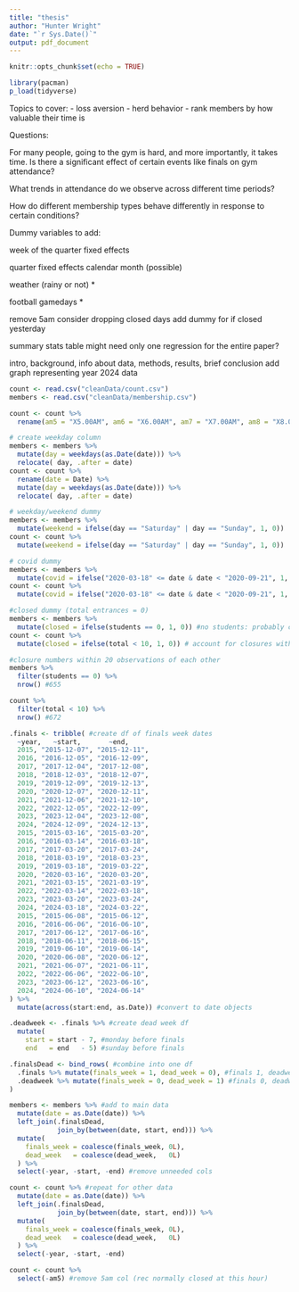 ```yaml
---
title: "thesis"
author: "Hunter Wright"
date: "`r Sys.Date()`"
output: pdf_document
---
```


```r
knitr::opts_chunk$set(echo = TRUE)

library(pacman)
p_load(tidyverse)
```

Topics to cover:
- loss aversion
- herd behavior
- rank members by how valuable their time is

Questions: 

For many people, going to the gym is hard, and more importantly, it takes time. Is there a significant effect of certain events like finals on gym attendance? 

What trends in attendance do we observe across different time periods? 

How do different membership types behave differently in response to certain conditions?



Dummy variables to add:


week of the quarter fixed effects

quarter fixed effects
calendar month (possible)

weather (rainy or not) *

football gamedays *






remove 5am
consider dropping closed days
add dummy for if closed yesterday

summary stats table
might need only one regression for the entire paper?

intro, background, info about data, methods, results, brief conclusion 
add graph representing year 2024 data

```r

count <- read.csv("cleanData/count.csv")
members <- read.csv("cleanData/membership.csv")

```
```r

count <- count %>%
  rename(am5 = "X5.00AM", am6 = "X6.00AM", am7 = "X7.00AM", am8 = "X8.00AM", am9 = "X9.00AM", am10 = "X10.00AM", am11 = "X11.00AM", pm12 = "X12.00PM", pm1 = "X1.00PM", pm2 = "X2.00PM", pm3 = "X3.00PM", pm4 = "X4.00PM", pm5 = "X5.00PM", pm6 = "X6.00PM", pm7 = "X7.00PM", pm8 = "X8.00PM", pm9 = "X9.00PM", pm10 = "X10.00PM", pm11 = "X11.00PM")
```

```r

# create weekday column
members <- members %>%
  mutate(day = weekdays(as.Date(date))) %>%
  relocate( day, .after = date) 
count <- count %>%
  rename(date = Date) %>%
  mutate(day = weekdays(as.Date(date))) %>%
  relocate( day, .after = date)

# weekday/weekend dummy
members <- members %>%
  mutate(weekend = ifelse(day == "Saturday" | day == "Sunday", 1, 0))
count <- count %>%
  mutate(weekend = ifelse(day == "Saturday" | day == "Sunday", 1, 0))

# covid dummy
members <- members %>%
  mutate(covid = ifelse("2020-03-18" <= date & date < "2020-09-21", 1, 0))
count <- count %>%
  mutate(covid = ifelse("2020-03-18" <= date & date < "2020-09-21", 1, 0))

#closed dummy (total entrances = 0)
members <- members %>%
  mutate(closed = ifelse(students == 0, 1, 0)) #no students: probably closed
count <- count %>%
  mutate(closed = ifelse(total < 10, 1, 0)) # account for closures with pe_staff present

#closure numbers within 20 observations of each other
members %>%
  filter(students == 0) %>%
  nrow() #655

count %>%
  filter(total < 10) %>%
  nrow() #672
```

```r
.finals <- tribble( #create df of finals week dates
  ~year,   ~start,       ~end,
  2015, "2015-12-07", "2015-12-11",
  2016, "2016-12-05", "2016-12-09",
  2017, "2017-12-04", "2017-12-08",
  2018, "2018-12-03", "2018-12-07",
  2019, "2019-12-09", "2019-12-13",
  2020, "2020-12-07", "2020-12-11",
  2021, "2021-12-06", "2021-12-10",
  2022, "2022-12-05", "2022-12-09",
  2023, "2023-12-04", "2023-12-08",
  2024, "2024-12-09", "2024-12-13",
  2015, "2015-03-16", "2015-03-20",
  2016, "2016-03-14", "2016-03-18",
  2017, "2017-03-20", "2017-03-24",
  2018, "2018-03-19", "2018-03-23",
  2019, "2019-03-18", "2019-03-22",
  2020, "2020-03-16", "2020-03-20",
  2021, "2021-03-15", "2021-03-19",
  2022, "2022-03-14", "2022-03-18",
  2023, "2023-03-20", "2023-03-24",
  2024, "2024-03-18", "2024-03-22",
  2015, "2015-06-08", "2015-06-12",
  2016, "2016-06-06", "2016-06-10",
  2017, "2017-06-12", "2017-06-16",
  2018, "2018-06-11", "2018-06-15",
  2019, "2019-06-10", "2019-06-14",
  2020, "2020-06-08", "2020-06-12",
  2021, "2021-06-07", "2021-06-11",
  2022, "2022-06-06", "2022-06-10",
  2023, "2023-06-12", "2023-06-16",
  2024, "2024-06-10", "2024-06-14"
) %>%
  mutate(across(start:end, as.Date)) #convert to date objects

.deadweek <- .finals %>% #create dead week df
  mutate(
    start = start - 7, #monday before finals
    end   = end   - 5) #sunday before finals

.finalsDead <- bind_rows( #combine into one df
  .finals %>% mutate(finals_week = 1, dead_week = 0), #finals 1, deadweek 0
  .deadweek %>% mutate(finals_week = 0, dead_week = 1) #finals 0, deadweek 1
)

members <- members %>% #add to main data
  mutate(date = as.Date(date)) %>%
  left_join(.finalsDead,
            join_by(between(date, start, end))) %>%
  mutate(
    finals_week = coalesce(finals_week, 0L),
    dead_week   = coalesce(dead_week,   0L)
  ) %>%
  select(-year, -start, -end) #remove unneeded cols

count <- count %>% #repeat for other data
  mutate(date = as.Date(date)) %>%
  left_join(.finalsDead,
            join_by(between(date, start, end))) %>%
  mutate(
    finals_week = coalesce(finals_week, 0L),
    dead_week   = coalesce(dead_week,   0L)
  ) %>%
  select(-year, -start, -end)

count <- count %>%
  select(-am5) #remove 5am col (rec normally closed at this hour)

```












